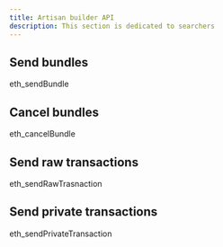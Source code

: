 ```yaml
---
title: Artisan builder API
description: This section is dedicated to searchers
---
```


## Send bundles 

eth_sendBundle

## Cancel bundles

eth_cancelBundle

## Send raw transactions

eth_sendRawTrasnaction

## Send private transactions

eth_sendPrivateTransaction